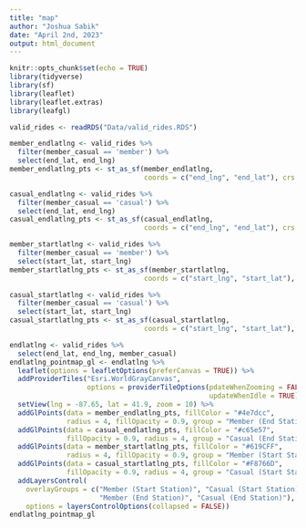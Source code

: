 ```yaml
---
title: "map"
author: "Joshua Sabik"
date: "April 2nd, 2023"
output: html_document
---
```


```r
knitr::opts_chunk$set(echo = TRUE)
library(tidyverse)
library(sf)
library(leaflet)
library(leaflet.extras)
library(leafgl)
```

```r
valid_rides <- readRDS("Data/valid_rides.RDS")

member_endlatlng <- valid_rides %>%
  filter(member_casual == 'member') %>% 
  select(end_lat, end_lng)
member_endlatlng_pts <- st_as_sf(member_endlatlng,
                                 coords = c("end_lng", "end_lat"), crs = 4326)

casual_endlatlng <- valid_rides %>%
  filter(member_casual == 'casual') %>% 
  select(end_lat, end_lng)
casual_endlatlng_pts <- st_as_sf(casual_endlatlng,
                                 coords = c("end_lng", "end_lat"), crs = 4326)

member_startlatlng <- valid_rides %>%
  filter(member_casual == 'member') %>% 
  select(start_lat, start_lng)
member_startlatlng_pts <- st_as_sf(member_startlatlng,
                                 coords = c("start_lng", "start_lat"), crs = 4326)

casual_startlatlng <- valid_rides %>%
  filter(member_casual == 'casual') %>% 
  select(start_lat, start_lng)
casual_startlatlng_pts <- st_as_sf(casual_startlatlng,
                                 coords = c("start_lng", "start_lat"), crs = 4326)

endlatlng <- valid_rides %>%
  select(end_lat, end_lng, member_casual)
endlatlng_pointmap_gl <- endlatlng %>% 
  leaflet(options = leafletOptions(preferCanvas = TRUE)) %>%
  addProviderTiles("Esri.WorldGrayCanvas", 
                   options = providerTileOptions(pdateWhenZooming = FALSE, 
                                                 updateWhenIdle = TRUE)) %>%
  setView(lng = -87.65, lat = 41.9, zoom = 10) %>%
  addGlPoints(data = member_endlatlng_pts, fillColor = "#4e7dcc", 
              radius = 4, fillOpacity = 0.9, group = "Member (End Station)") %>% 
  addGlPoints(data = casual_endlatlng_pts, fillColor = "#c65e57", 
              fillOpacity = 0.9, radius = 4, group = "Casual (End Station)") %>%
  addGlPoints(data = member_startlatlng_pts, fillColor = "#619CFF", 
              radius = 4, fillOpacity = 0.9, group = "Member (Start Station)") %>% 
  addGlPoints(data = casual_startlatlng_pts, fillColor = "#F8766D", 
              fillOpacity = 0.9, radius = 4, group = "Casual (Start Station)") %>%
  addLayersControl(
    overlayGroups = c("Member (Start Station)", "Casual (Start Station)",
                      "Member (End Station)", "Casual (End Station)"),
    options = layersControlOptions(collapsed = FALSE))
endlatlng_pointmap_gl
```